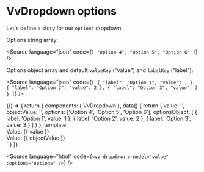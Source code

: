 
<Meta title="Components/Dropdown/Props/options" />

# VvDropdown options

Let's define a story for our `options` dropdown.

Options string array:

<Source language="json" code={`[ "Option 4", "Option 5", "Option 6" ]`} />

Options object array and default `valueKey` ("value") and `labelKey` ("label"):

<Source
	language="json"
	code={`[
	{
		"label": "Option 1",
		"value": 1
	},
	{
		"label": "Option 2",
		"value": 2
	},
	{
		"label": "Option 3",
		"value": 3
	}
]`}
/>

<Canvas>
	<Story name="options">
		{() => {
			return {
				components: { VvDropdown },
				data() {
					return {
						value: '',
						objectValue: '',
						options: ['Option 4', 'Option 5', 'Option 6'],
						optionsObject: [
							{
								label: 'Option 1',
								value: 1
							},
							{
								label: 'Option 2',
								value: 2
							},
							{
								label: 'Option 3',
								value: 3
							}
						]
					}
				},
				template: `<div class="h-100 mb-xl">
						<vv-dropdown v-model="value" :options="options" class="w-1/2 ml-lg" />
						<div class="flex justify-end">Value: {{ value }}</div>
					</div>
					<div class="h-100 pt-lg">
						<vv-dropdown v-model="objectValue" :options="optionsObject" class="w-1/2 ml-lg" />
						<div class="flex justify-end">Value: {{ objectValue }}</div>
					</div>`
			}
		}}
	</Story>
</Canvas>

<Source
	language="html"
	code={`<vv-dropdown v-model="value" :options="options" />`}
/>
